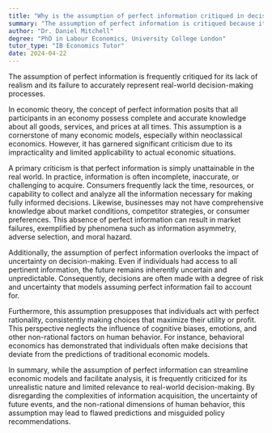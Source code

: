 ```yaml
---
title: "Why is the assumption of perfect information critiqued in decision-making?"
summary: "The assumption of perfect information is critiqued because it is unrealistic and does not reflect real-world decision-making."
author: "Dr. Daniel Mitchell"
degree: "PhD in Labour Economics, University College London"
tutor_type: "IB Economics Tutor"
date: 2024-04-22
---
```


The assumption of perfect information is frequently critiqued for its lack of realism and its failure to accurately represent real-world decision-making processes.

In economic theory, the concept of perfect information posits that all participants in an economy possess complete and accurate knowledge about all goods, services, and prices at all times. This assumption is a cornerstone of many economic models, especially within neoclassical economics. However, it has garnered significant criticism due to its impracticality and limited applicability to actual economic situations.

A primary criticism is that perfect information is simply unattainable in the real world. In practice, information is often incomplete, inaccurate, or challenging to acquire. Consumers frequently lack the time, resources, or capability to collect and analyze all the information necessary for making fully informed decisions. Likewise, businesses may not have comprehensive knowledge about market conditions, competitor strategies, or consumer preferences. This absence of perfect information can result in market failures, exemplified by phenomena such as information asymmetry, adverse selection, and moral hazard.

Additionally, the assumption of perfect information overlooks the impact of uncertainty on decision-making. Even if individuals had access to all pertinent information, the future remains inherently uncertain and unpredictable. Consequently, decisions are often made with a degree of risk and uncertainty that models assuming perfect information fail to account for.

Furthermore, this assumption presupposes that individuals act with perfect rationality, consistently making choices that maximize their utility or profit. This perspective neglects the influence of cognitive biases, emotions, and other non-rational factors on human behavior. For instance, behavioral economics has demonstrated that individuals often make decisions that deviate from the predictions of traditional economic models.

In summary, while the assumption of perfect information can streamline economic models and facilitate analysis, it is frequently criticized for its unrealistic nature and limited relevance to real-world decision-making. By disregarding the complexities of information acquisition, the uncertainty of future events, and the non-rational dimensions of human behavior, this assumption may lead to flawed predictions and misguided policy recommendations.
    